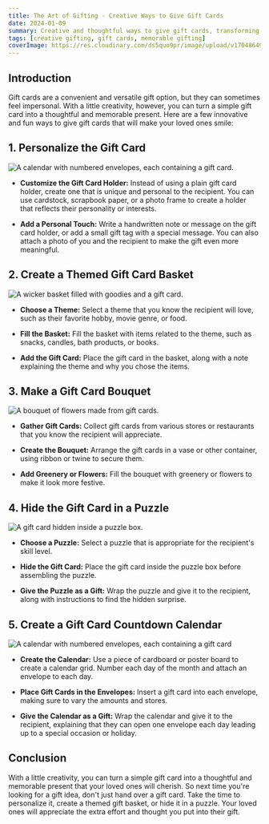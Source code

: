 ```yaml
---
title: The Art of Gifting - Creative Ways to Give Gift Cards
date: 2024-01-09
summary: Creative and thoughtful ways to give gift cards, transforming them from impersonal choices to memorable gifts.
tags: [creative gifting, gift cards, memorable gifting]
coverImage: https://res.cloudinary.com/ds5quo9pr/image/upload/v1704864937/Blog-Posts/oF6Tpy_zbd0mz.webp
---
```


## Introduction

Gift cards are a convenient and versatile gift option, but they can sometimes feel impersonal. With a little creativity, however, you can turn a simple gift card into a thoughtful and memorable present. Here are a few innovative and fun ways to give gift cards that will make your loved ones smile:

## 1. Personalize the Gift Card

![A calendar with numbered envelopes, each containing a gift card.](https://res.cloudinary.com/ds5quo9pr/image/upload/v1704864937/Blog-Posts/oF6Tpy_zbd0mz.webp)

- **Customize the Gift Card Holder:** Instead of using a plain gift card holder, create one that is unique and personal to the recipient. You can use cardstock, scrapbook paper, or a photo frame to create a holder that reflects their personality or interests.

- **Add a Personal Touch:** Write a handwritten note or message on the gift card holder, or add a small gift tag with a special message. You can also attach a photo of you and the recipient to make the gift even more meaningful.

## 2. Create a Themed Gift Card Basket

![A wicker basket filled with goodies and a gift card.](https://res.cloudinary.com/ds5quo9pr/image/upload/v1704865132/Blog-Posts/tRtsYq_len4lh.webp)

- **Choose a Theme:** Select a theme that you know the recipient will love, such as their favorite hobby, movie genre, or food.

- **Fill the Basket:** Fill the basket with items related to the theme, such as snacks, candles, bath products, or books.

- **Add the Gift Card:** Place the gift card in the basket, along with a note explaining the theme and why you chose the items.

## 3. Make a Gift Card Bouquet

![A bouquet of flowers made from gift cards.](https://res.cloudinary.com/ds5quo9pr/image/upload/v1704865159/Blog-Posts/cUEiID_dgdjli.webp)

- **Gather Gift Cards:** Collect gift cards from various stores or restaurants that you know the recipient will appreciate.

- **Create the Bouquet:** Arrange the gift cards in a vase or other container, using ribbon or twine to secure them.

- **Add Greenery or Flowers:** Fill the bouquet with greenery or flowers to make it look more festive.

## 4. Hide the Gift Card in a Puzzle

![A gift card hidden inside a puzzle box.](https://res.cloudinary.com/ds5quo9pr/image/upload/v1704865220/Blog-Posts/Gu2AXX_ftdnnz.webp)

- **Choose a Puzzle:** Select a puzzle that is appropriate for the recipient's skill level.

- **Hide the Gift Card:** Place the gift card inside the puzzle box before assembling the puzzle.

- **Give the Puzzle as a Gift:** Wrap the puzzle and give it to the recipient, along with instructions to find the hidden surprise.

## 5. Create a Gift Card Countdown Calendar

![A calendar with numbered envelopes, each containing a gift card](https://res.cloudinary.com/ds5quo9pr/image/upload/v1704865480/Blog-Posts/333VkK_xskiyn.webp)

- **Create the Calendar:** Use a piece of cardboard or poster board to create a calendar grid. Number each day of the month and attach an envelope to each day.

- **Place Gift Cards in the Envelopes:** Insert a gift card into each envelope, making sure to vary the amounts and stores.

- **Give the Calendar as a Gift:** Wrap the calendar and give it to the recipient, explaining that they can open one envelope each day leading up to a special occasion or holiday.

## Conclusion

With a little creativity, you can turn a simple gift card into a thoughtful and memorable present that your loved ones will cherish. So next time you're looking for a gift idea, don't just hand over a gift card. Take the time to personalize it, create a themed gift basket, or hide it in a puzzle. Your loved ones will appreciate the extra effort and thought you put into their gift.
